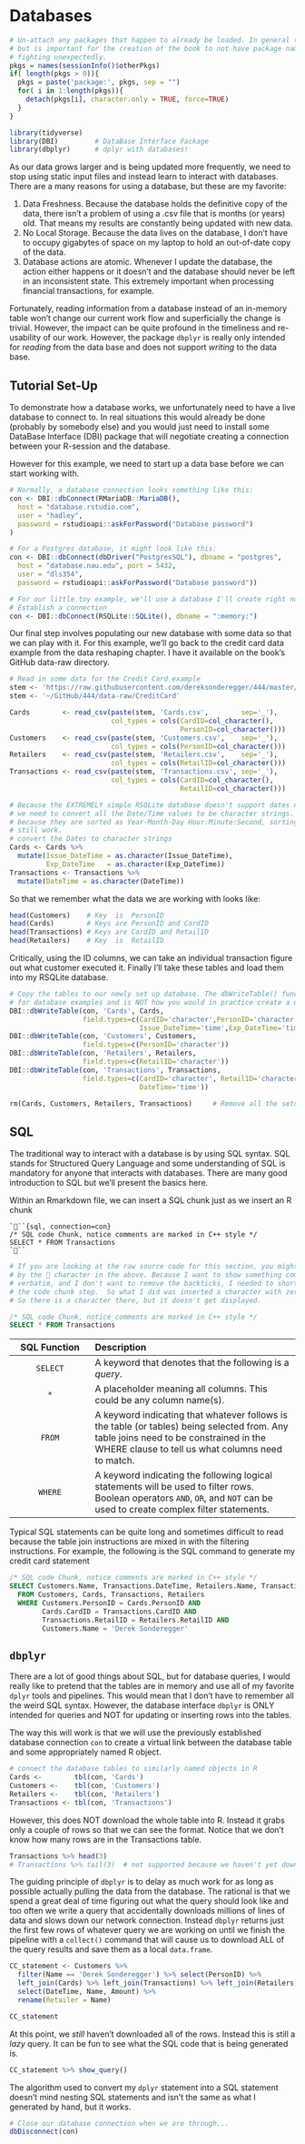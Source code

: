 # Databases

```r
# Un-attach any packages that happen to already be loaded. In general this is unecessary
# but is important for the creation of the book to not have package namespaces
# fighting unexpectedly.
pkgs = names(sessionInfo()$otherPkgs)
if( length(pkgs > 0)){
  pkgs = paste('package:', pkgs, sep = "")
  for( i in 1:length(pkgs)){
    detach(pkgs[i], character.only = TRUE, force=TRUE)
  }
}
```

```r
library(tidyverse)
library(DBI)         # DataBase Interface Package
library(dbplyr)      # dplyr with databases!
```


As our data grows larger and is being updated more frequently, we need to stop using static input files and instead learn to interact with databases. There are a many reasons for using a database, but these are my favorite:

1. Data Freshness. Because the database holds the definitive copy of the data, there isn't a problem of using a .csv file that is months (or years) old. That means my results are constantly being updated with new data.
2. No Local Storage. Because the data lives on the database, I don't have to occupy gigabytes of space on my laptop to hold an out-of-date copy of the data.
3. Database actions are atomic. Whenever I update the database, the action either happens or it doesn't and the database should never be left in an inconsistent state. This extremely important when processing financial transactions, for example.

Fortunately, reading information from a database instead of an in-memory table won't change our current work flow and superficially the change is trivial. However, the impact can be quite profound in the timeliness and re-usability of our work. However, the package `dbplyr` is really only intended for *reading* from the data base and does not support *writing* to the data base. 

## Tutorial Set-Up
To demonstrate how a database works, we unfortunately need to have a live database to connect to. In real situations this would already be done (probably by somebody else) and you would just need to install some DataBase Interface (DBI) package that will negotiate creating a connection between your R-session and the database.

However for this example, we need to start up a data base before we can start working with.

```r
# Normally, a database connection looks something like this:
con <- DBI::dbConnect(RMariaDB::MariaDB(), 
  host = "database.rstudio.com",
  user = "hadley",
  password = rstudioapi::askForPassword("Database password")
)

# For a Postgres database, it might look like this:
con <- DBI::dbConnect(dbDriver("PostgresSQL"), dbname = "postgres",
  host = "database.nau.edu", port = 5432,
  user = "dls354", 
  password = rstudioapi::askForPassword("Database password"))
```

```r
# For our little toy example, we'll use a database I'll create right now.
# Establish a connection
con <- DBI::dbConnect(RSQLite::SQLite(), dbname = ":memory:")
```

Our final step involves populating our new database with some data so that we can play with it. For this example, we'll go back to the credit card data example from the data reshaping chapter. I have it available on the book's GitHub data-raw directory.
```r
# Read in some data for the Credit Card example
stem <- 'https://raw.githubusercontent.com/dereksonderegger/444/master/data-raw/CreditCard'
stem <- '~/GitHub/444/data-raw/CreditCard'

Cards        <- read_csv(paste(stem, 'Cards.csv',        sep='_'), 
                         col_types = cols(CardID=col_character(),
                                          PersonID=col_character()))
Customers    <- read_csv(paste(stem, 'Customers.csv',    sep='_'),
                         col_types = cols(PersonID=col_character()))
Retailers    <- read_csv(paste(stem, 'Retailers.csv',    sep='_'),
                         col_types = cols(RetailID=col_character()))
Transactions <- read_csv(paste(stem, 'Transactions.csv', sep='_'),
                         col_types = cols(CardID=col_character(),
                                          RetailID=col_character()))

# Because the EXTREMELY simple RSQLite database doesn't support dates natively,
# we need to convert all the Date/Time values to be character strings. Notice
# because they are sorted as Year-Month-Day Hour:Minute:Second, sorting will
# still work.
# convert the Dates to character strings 
Cards <- Cards %>% 
  mutate(Issue_DateTime = as.character(Issue_DateTime),
         Exp_DateTime   = as.character(Exp_DateTime))
Transactions <- Transactions %>%
  mutate(DateTime = as.character(DateTime))
```

So that we remember what the data we are working with looks like:
```r
head(Customers)    # Key  is  PersonID
head(Cards)        # Keys are PersonID and CardID  
head(Transactions) # Keys are CardID and RetailID
head(Retailers)    # Key  is  RetailID
```

Critically, using the ID columns, we can take an individual transaction figure out what customer executed it. Finally I'll take these tables and load them into my RSQLite database.

```r
# Copy the tables to our newly set up database. The dbWriteTable() function is intended
# for database examples and is NOT how you would in practice create a database.
DBI::dbWriteTable(con, 'Cards', Cards,
                  field.types=c(CardID='character',PersonID='character',
                                Issue_DateTime='time',Exp_DateTime='time') )
DBI::dbWriteTable(con, 'Customers', Customers,
                  field.types=c(PersonID='character'))
DBI::dbWriteTable(con, 'Retailers', Retailers,
                  field.types=c(RetailID='character'))
DBI::dbWriteTable(con, 'Transactions', Transactions,
                  field.types=c(CardID='character', RetailID='character',
                                DateTime='time'))

rm(Cards, Customers, Retailers, Transactions)     # Remove all the setup except `con`
```


## SQL

The traditional way to interact with a database is by using SQL syntax. SQL stands for Structured Query Language and some understanding of SQL is mandatory for anyone that interacts with databases.  There are many good introduction to SQL but we'll present the basics here.

Within an Rmarkdown file, we can insert a SQL chunk just as we insert an R chunk

```
```{sql, connection=con}
/* SQL code Chunk, notice comments are marked in C++ style */
SELECT * FROM Transactions
```
```
```r
# If you are looking at the raw source code for this section, you might be shocked
# by the  character in the above. Because I want to show something completely 
# verbatim, and I don't want to remove the backticks, I needed to short-circuit
# the code chunk step.  So what I did was inserted a character with zero width.
# So there is a character there, but it doesn't get displayed.
```



```sql
/* SQL code Chunk, notice comments are marked in C++ style */
SELECT * FROM Transactions
```

|  SQL Function    |  Description                                |
|:----------------:|:--------------------------------------------|
| `SELECT`         |  A keyword that denotes that the following is a *query*. |
|  `*`             | A placeholder meaning all columns. This could be any column name(s). |
| `FROM`           | A keyword indicating that whatever follows is the table (or tables) being selected from. Any table joins need to be constrained in the WHERE clause to tell us what columns need to match.  |
| `WHERE`          | A keyword indicating the following logical statements will be used to filter rows. Boolean operators `AND`, `OR`, and `NOT` can be used to create complex filter statements. |

Typical SQL statements can be quite long and sometimes difficult to read because the table join instructions are mixed in with the filtering instructions. For example, the following is the SQL command to generate my credit card statement
```sql
/* SQL code Chunk, notice comments are marked in C++ style */
SELECT Customers.Name, Transactions.DateTime, Retailers.Name, Transactions.Amount
  FROM Customers, Cards, Transactions, Retailers
  WHERE Customers.PersonID = Cards.PersonID AND 
        Cards.CardID = Transactions.CardID AND
        Transactions.RetailID = Retailers.RetailID AND
        Customers.Name = 'Derek Sonderegger'
```



## `dbplyr`

There are a lot of good things about SQL, but for database queries, I would really like to pretend that the tables are in memory and use all of my favorite `dplyr` tools and pipelines. This would mean that I don't have to remember all the weird SQL syntax. However, the database interface `dbplyr` is ONLY intended for queries and NOT for updating or inserting rows into the tables.

The way this will work is that we will use the previously established database connection `con` to create a virtual link between the database table and some appropriately named R object.

```r
# connect the database tables to similarly named objects in R
Cards <-        tbl(con, 'Cards')
Customers <-    tbl(con, 'Customers')
Retailers <-    tbl(con, 'Retailers')
Transactions <- tbl(con, 'Transactions')
```

However, this does NOT download the whole table into R.  Instead it grabs only a couple of rows so that we can see the format. Notice that we don't know how many rows are in the Transactions table.
```r
Transactions %>% head(3)
# Transactions %>% tail(3)  # not supported because we haven't yet downloaded much information.
```

The guiding principle of `dbplyr` is to delay as much work for as long as possible actually pulling the data from the database. The rational is that we spend a great deal of time figuring out what the query should look like and too often we write a query that accidentally downloads millions of lines of data and slows down our network connection. Instead `dbplyr` returns just the first few rows of whatever query we are working on until we finish the pipeline with a `collect()` command that will cause us to download ALL of the query results and save them as a local `data.frame`.

```r
CC_statement <- Customers %>% 
  filter(Name == 'Derek Sonderegger') %>% select(PersonID) %>%
  left_join(Cards) %>% left_join(Transactions) %>% left_join(Retailers) %>%
  select(DateTime, Name, Amount) %>%
  rename(Retailer = Name) 

CC_statement
```

At this point, we *still* haven't downloaded all of the rows. Instead this is still a *lazy* query. It can be fun to see what the SQL code that is being generated is.

```r
CC_statement %>% show_query()
```

The algorithm used to convert my `dplyr` statement into a SQL statement doesn't mind nesting SQL statements and isn't the same as what I generated by hand, but it works.


```r
# Close our database connection when we are through...
dbDisconnect(con)
```


